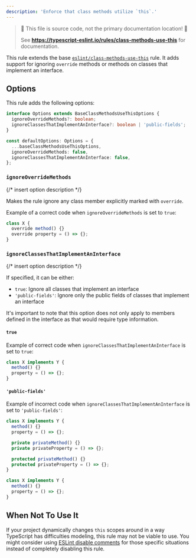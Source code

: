 ---
description: 'Enforce that class methods utilize `this`.'
---


> 🛑 This file is source code, not the primary documentation location! 🛑
>
> See **https://typescript-eslint.io/rules/class-methods-use-this** for documentation.

This rule extends the base [`eslint/class-methods-use-this`](https://eslint.org/docs/rules/class-methods-use-this) rule.
It adds support for ignoring `override` methods or methods on classes that implement an interface.

## Options

This rule adds the following options:

```ts
interface Options extends BaseClassMethodsUseThisOptions {
  ignoreOverrideMethods?: boolean;
  ignoreClassesThatImplementAnInterface?: boolean | 'public-fields';
}

const defaultOptions: Options = {
  ...baseClassMethodsUseThisOptions,
  ignoreOverrideMethods: false,
  ignoreClassesThatImplementAnInterface: false,
};
```

### `ignoreOverrideMethods`

{/* insert option description */}

Makes the rule ignore any class member explicitly marked with `override`.

Example of a correct code when `ignoreOverrideMethods` is set to `true`:

```ts option='{ "ignoreOverrideMethods": true }' showPlaygroundButton
class X {
  override method() {}
  override property = () => {};
}
```

### `ignoreClassesThatImplementAnInterface`

{/* insert option description */}

If specified, it can be either:

- `true`: Ignore all classes that implement an interface
- `'public-fields'`: Ignore only the public fields of classes that implement an interface

It's important to note that this option does not only apply to members defined in the interface as that would require type information.

#### `true`

Example of correct code when `ignoreClassesThatImplementAnInterface` is set to `true`:

```ts option='{ "ignoreClassesThatImplementAnInterface": true }' showPlaygroundButton
class X implements Y {
  method() {}
  property = () => {};
}
```

#### `'public-fields'`

Example of incorrect code when `ignoreClassesThatImplementAnInterface` is set to `'public-fields'`:

<Tabs>
<TabItem value="❌ Incorrect">

```ts option='{ "ignoreClassesThatImplementAnInterface": "public-fields" }'
class X implements Y {
  method() {}
  property = () => {};

  private privateMethod() {}
  private privateProperty = () => {};

  protected privateMethod() {}
  protected privateProperty = () => {};
}
```

</TabItem>
<TabItem value="✅ Correct">

```ts option='{ "ignoreClassesThatImplementAnInterface": "public-fields" }'
class X implements Y {
  method() {}
  property = () => {};
}
```

</TabItem>
</Tabs>

## When Not To Use It

If your project dynamically changes `this` scopes around in a way TypeScript has difficulties modeling, this rule may not be viable to use.
You might consider using [ESLint disable comments](https://eslint.org/docs/latest/use/configure/rules#using-configuration-comments-1) for those specific situations instead of completely disabling this rule.
